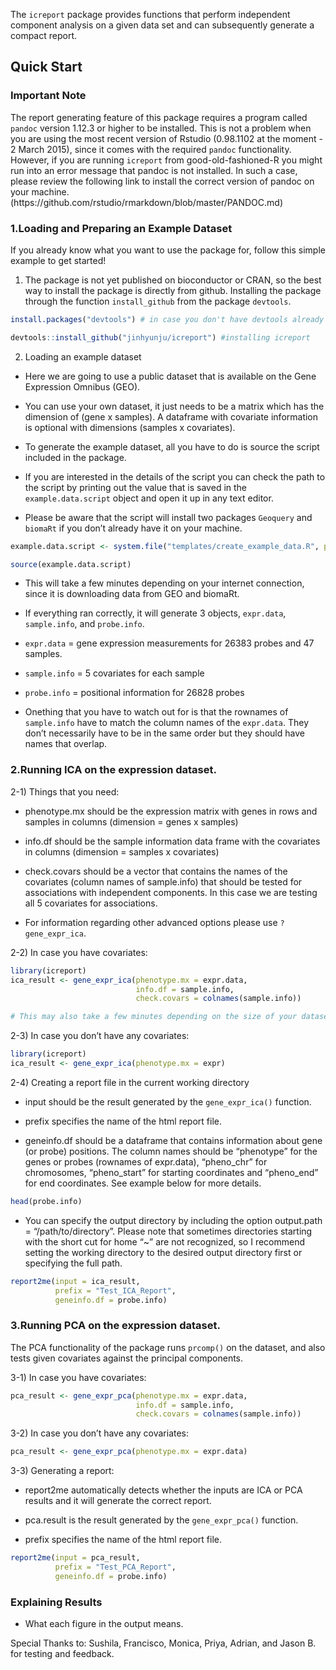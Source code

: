 
The `icreport` package provides functions that perform independent component analysis on a given data set and can subsequently generate a compact report. 

## Quick Start

### Important Note

The report generating feature of this package requires a program called ```pandoc``` version 1.12.3 or higher to be installed. This is not a problem when you are using the most recent version of Rstudio (0.98.1102 at the moment - 2 March 2015), since it comes with the required ```pandoc``` functionality. However, if you are running ```icreport``` from good-old-fashioned-R you might run into an error message that pandoc is not installed. In such a case, please review the following link to install the correct version of pandoc on your machine. (https://github.com/rstudio/rmarkdown/blob/master/PANDOC.md)

### 1.Loading and Preparing an Example Dataset

If you already know what you want to use the package for, follow this simple example to get started!

1) The package is not yet published on bioconductor or CRAN, so the best way to install the package is directly from github. Installing the package through the function ```install_github``` from the package ```devtools```.

```r
install.packages("devtools") # in case you don't have devtools already

devtools::install_github("jinhyunju/icreport") #installing icreport

```

2) Loading an example dataset

- Here we are going to use a public dataset that is available on the Gene Expression Omnibus (GEO).

- You can use your own dataset, it just needs to be a matrix which has the dimension of (gene x samples). A dataframe with covariate information is optional with dimensions (samples x covariates). 

- To generate the example dataset, all you have to do is source the script included in the package. 

- If you are interested in the details of the script you can check the path to the script by printing out the value that is saved in the ```example.data.script``` object and open it up in any text editor. 

- Please be aware that the script will install two packages ```Geoquery``` and ```biomaRt``` if you don't already have it on your machine. 

```r
example.data.script <- system.file("templates/create_example_data.R", package="icreport")

source(example.data.script)
```

- This will take a few minutes depending on your internet connection, since it is downloading data from GEO and biomaRt. 

- If everything ran correctly, it will generate 3 objects, ```expr.data```, ```sample.info```, and ```probe.info```.

- ```expr.data``` = gene expression measurements for 26383 probes and 47 samples. 

- ```sample.info``` = 5 covariates for each sample 

- ```probe.info``` = positional information for 26828 probes
  
  
- Onething that you have to watch out for is that the rownames of ```sample.info``` have to match the column names of the ```expr.data```. They don't necessarily have to be in the same order but they should have names that overlap. 


### 2.Running ICA on the expression dataset. 

2-1) Things that you need:

- phenotype.mx should be the expression matrix with genes in rows and samples in columns (dimension = genes x samples)

- info.df should be the sample information data frame with the covariates in columns (dimension = samples x covariates)

- check.covars should be a vector that contains the names of the covariates (column names of sample.info) that should be tested for associations with independent components. In this case we are testing all 5 covariates for associations.

- For information regarding other advanced options please use ```?gene_expr_ica```.

2-2) In case you have covariates:

```r
library(icreport)
ica_result <- gene_expr_ica(phenotype.mx = expr.data, 
                            info.df = sample.info,
                            check.covars = colnames(sample.info))

# This may also take a few minutes depending on the size of your dataset. 
```

2-3) In case you don't have any covariates:

```r
library(icreport)
ica_result <- gene_expr_ica(phenotype.mx = expr)

```

2-4) Creating a report file in the current working directory

- input should be the result generated by the ```gene_expr_ica()``` function.

- prefix specifies the name of the html report file. 

- geneinfo.df should be a dataframe that contains information about gene (or probe) positions. The column names should be "phenotype" for the genes or probes (rownames of expr.data), "pheno_chr" for chromosomes, "pheno_start" for starting coordinates and "pheno_end" for end coordinates. See example below for more details. 

```r
head(probe.info)

```

- You can specify the output directory by including the option output.path = "/path/to/directory". Please note that sometimes directories starting with the short cut for home "~" are not recognized, so I recommend setting the working directory to the desired output directory first or specifying the full path. 

```r
report2me(input = ica_result, 
          prefix = "Test_ICA_Report",
          geneinfo.df = probe.info)
```

### 3.Running PCA on the expression dataset. 

The PCA functionality of the package runs ```prcomp()``` on the dataset, and also tests given covariates against the principal components.

3-1) In case you have covariates:

```r

pca_result <- gene_expr_pca(phenotype.mx = expr.data, 
                            info.df = sample.info,
                            check.covars = colnames(sample.info))

```

3-2) In case you don't have any covariates:

```r

pca_result <- gene_expr_pca(phenotype.mx = expr.data)

```

3-3) Generating a report:

- report2me automatically detects whether the inputs are ICA or PCA results and it will generate the correct report. 

- pca.result is the result generated by the ```gene_expr_pca()``` function.

- prefix specifies the name of the html report file. 

```r
report2me(input = pca_result, 
          prefix = "Test_PCA_Report",
          geneinfo.df = probe.info)
```


### Explaining Results

- What each figure in the output means. 



Special Thanks to: Sushila, Francisco, Monica, Priya, Adrian, and Jason B. for testing and feedback. 
